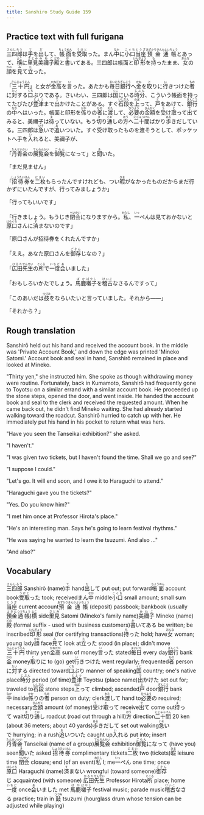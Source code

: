 ```yaml
---
title: Sanshiro Study Guide 159
---
```


## Practice text with full furigana

<p>
<ruby><rb>三四郎</rb><rt>さんしろう</rt></ruby>は<ruby><rb>手</rb><rt>て</rt></ruby>を<ruby><rb>出</rb><rt>だ</rt></ruby>して、<ruby><rb>帳面</rb><rt>ちょうめん</rt></ruby>を<ruby><rb>受取</rb><rt>うけと</rt></ruby>った。まん<ruby><rb>中</rb><rt>なか</rt></ruby>に<ruby><rb>小口</rb><rt>こぐち</rt></ruby><ruby><rb>当座</rb><rt>とうざ</rt></ruby><ruby><rb>預金</rb><rt>あずかりきん</rt></ruby><ruby><rb>通帳</rb><rt>かよいちょう</rt></ruby>とあって、<ruby><rb>横</rb><rt>よこ</rt></ruby>に<ruby><rb>里見</rb><rt>さとみ</rt></ruby><ruby><rb>美禰子</rb><rt>みねこ</rt></ruby><ruby><rb>殿</rb><rt>どの</rt></ruby>と<ruby><rb>書</rb><rt>か</rt></ruby>いてある。三四郎は帳面と<ruby><rb>印形</rb><rt>いんぎょう</rt></ruby>を<ruby><rb>持</rb><rt>も</rt></ruby>ったまま、<ruby><rb>女</rb><rt>おんな</rt></ruby>の<ruby><rb>顔</rb><rt>かお</rt></ruby>を<ruby><rb>見</rb><rt>み</rt></ruby>て<ruby><rb>立</rb><rt>た</rt></ruby>った。
</p>

<p>
「<ruby><rb>三十円</rb><rt>さんじゅうえん</rt></ruby>」と女が<ruby><rb>金高</rb><rt>かねだか</rt></ruby>を<ruby><rb>言</rb><rt>い</rt></ruby>った。あたかも<ruby><rb>毎日</rb><rt>まいにち</rt></ruby><ruby><rb>銀行</rb><rt>ぎんこう</rt></ruby>へ<ruby><rb>金</rb><rt>かね</rt></ruby>を<ruby><rb>取</rb><rt>と</rt></ruby>りに<ruby><rb>行</rb><rt>い</rt></ruby>きつけた<ruby><rb>者</rb><rt>もの</rt></ruby>に<ruby><rb>対</rb><rt>たい</rt></ruby>する<ruby><rb>口</rb><rt>くち</rt></ruby>ぶりである。さいわい、三四郎は<ruby><rb>国</rb><rt>くに</rt></ruby>にいる<ruby><rb>時分</rb><rt>じぶん</rt></ruby>、こういう帳面を持ってたびたび<ruby><rb>豊津</rb><rt>とよつ</rt></ruby>まで<ruby><rb>出</rb><rt>で</rt></ruby>かけたことがある。すぐ<ruby><rb>石段</rb><rt>いしだん</rt></ruby>を<ruby><rb>上</rb><rt>のぼ</rt></ruby>って、<ruby><rb>戸</rb><rt>と</rt></ruby>をあけて、<ruby><rb>銀行</rb><rt>ぎんこう</rt></ruby>の<ruby><rb>中</rb><rt>なか</rt></ruby>へはいった。帳面と印形を<ruby><rb>係</rb><rt>かか</rt></ruby>りの<ruby><rb>者</rb><rt>もの</rt></ruby>に<ruby><rb>渡</rb><rt>わた</rt></ruby>して、<ruby><rb>必要</rb><rt>ひつよう</rt></ruby>の<ruby><rb>金額</rb><rt>きんがく</rt></ruby>を<ruby><rb>受</rb><rt>う</rt></ruby>け<ruby><rb>取</rb><rt>と</rt></ruby>って<ruby><rb>出</rb><rt>で</rt></ruby>てみると、美禰子は<ruby><rb>待</rb><rt>ま</rt></ruby>っていない。もう<ruby><rb>切</rb><rt>き</rt></ruby>り<ruby><rb>通</rb><rt>とお</rt></ruby>しの<ruby><rb>方</rb><rt>ほう</rt></ruby>へ<ruby><rb>二十間</rb><rt>にじゅっけん</rt></ruby>ばかり<ruby><rb>歩</rb><rt>ある</rt></ruby>きだしている。三四郎は<ruby><rb>急</rb><rt>いそ</rt></ruby>いで<ruby><rb>追</rb><rt>お</rt></ruby>いついた。すぐ受け取ったものを渡そうとして、ポッケットへ手を<ruby><rb>入</rb><rt>い</rt></ruby>れると、美禰子が、
</p>

<p>
「<ruby><rb>丹青会</rb><rt>たんせいかい</rt></ruby>の<ruby><rb>展覧会</rb><rt>てんらんかい</rt></ruby>を<ruby><rb>御覧</rb><rt>ごらん</rt></ruby>になって」と<ruby><rb>聞</rb><rt>き</rt></ruby>いた。
</p>

「まだ見ません」

<p>
「<ruby><rb>招待券</rb><rt>しょうたいけん</rt></ruby>を<ruby><rb>二枚</rb><rt>にまい</rt></ruby>もらったんですけれども、つい<ruby><rb>暇</rb><rt>ひま</rt></ruby>がなかったものだからまだ行かずにいたんですが、行ってみましょうか」
</p>

「行ってもいいです」

<p>
「行きましょう。もうじき<ruby><rb>閉会</rb><rt>へいかい</rt></ruby>になりますから。<ruby><rb>私</rb><rt>わたし</rt></ruby>、<ruby><rb>一</rb><rt>いっ</rt></ruby>ぺんは見ておかないと<ruby><rb>原口</rb><rt>はらぐち</rt></ruby>さんに<ruby><rb>済</rb><rt>す</rt></ruby>まないのです」
</p>

「原口さんが招待券をくれたんですか」

<p>
「ええ。あなた原口さんを<ruby><rb>御存</rb><rt>ごぞん</rt></ruby>じなの？」
</p>

<p>
「<ruby><rb>広田</rb><rt>ひろた</rt></ruby><ruby><rb>先生</rb><rt>せんせい</rt></ruby>の<ruby><rb>所</rb><rt>ところ</rt></ruby>で<ruby><rb>一度</rb><rt>いちど</rt></ruby><ruby><rb>会</rb><rt>あ</rt></ruby>いました」
</p>

<p>
「おもしろいかたでしょう。<ruby><rb>馬鹿</rb><rt>ばか</rt></ruby><ruby><rb>囃子</rb><rt>ばやし</rt></ruby>を<ruby><rb>稽古</rb><rt>けいこ</rt></ruby>なさるんですって」
</p>

<p>
「このあいだは<ruby><rb>鼓</rb><rt>つづみ</rt></ruby>をならいたいと言っていました。それから――」
</p>

「それから？」


## Rough translation

Sanshirō held out his hand and received the account book. In the middle was 'Private Account Book,' and down the edge was printed 'Mineko Satomi.' Account book and seal in hand, Sanshirō remained in place and looked at Mineko. 

"Thirty yen," she instructed him. She spoke as though withdrawing money were routine. Fortunately, back in Kumamoto, Sanshirō had frequently gone to Toyotsu on a similar errand with a similar account book. He proceeded up the stone steps, opened the door, and went inside. He handed the account book and seal to the clerk and received the requested amount. When he came back out, he didn't find Mineko waiting. She had already started walking toward the roadcut. Sanshirō hurried to catch up with her. He immediately put his hand in his pocket to return what was hers.

"Have you seen the Tanseikai exhibition?" she asked.

"I haven't."

"I was given two tickets, but I haven't found the time. Shall we go and see?"

"I suppose I could."

"Let's go. It will end soon, and I owe it to Haraguchi to attend."

"Haraguchi gave you the tickets?"

"Yes. Do you know him?"

"I met him once at Professor Hirota's place."

"He's an interesting man. Says he's going to learn festival rhythms."

"He was saying he wanted to learn the tsuzumi. And also ..."

"And also?"                  


## Vocabulary

<p>
<span class="vocabstudy"><ruby><rb>三四郎</rb><rt>さんしろう</rt></ruby>&nbsp;Sanshirō (name)</span><span class="vocabstudy"><ruby><rb>手</rb><rt>て</rt></ruby>&nbsp;hand</span><span class="vocabstudy"><ruby><rb>出</rb><rt>だ</rt></ruby>して&nbsp;put out; put forward</span><span class="vocabstudy"><ruby><rb>帳面</rb><rt>ちょうめん</rt></ruby>&nbsp;account book</span><span class="vocabstudy"><ruby><rb>受取</rb><rt>うけと</rt></ruby>った&nbsp;took; received</span><span class="vocabstudy">まん<ruby><rb>中</rb><rt>なか</rt></ruby>&nbsp;middle</span><span class="vocabstudy"><ruby><rb>小口</rb><rt>こぐち</rt></ruby>&nbsp;small amount; small sum</span><span class="vocabstudy"><ruby><rb>当座</rb><rt>とうざ</rt></ruby>&nbsp;current account</span><span class="vocabstudy"><ruby><rb>預金</rb><rt>あずかりきん</rt></ruby><ruby><rb>通帳</rb><rt>かよいちょう</rt></ruby>&nbsp;(deposit) passbook; bankbook (usually <ruby><rb>預金</rb><rt>よきん</rt></ruby><ruby><rb>通帳</rb><rt>つうちょう</rt></ruby>)</span><span class="vocabstudy"><ruby><rb>横</rb><rt>よこ</rt></ruby>&nbsp;side</span><span class="vocabstudy"><ruby><rb>里見</rb><rt>さとみ</rt></ruby>&nbsp;Satomi (Mineko's family name)</span><span class="vocabstudy"><ruby><rb>美禰子</rb><rt>みねこ</rt></ruby>&nbsp;Mineko (name)</span><span class="vocabstudy"><ruby><rb>殿</rb><rt>どの</rt></ruby>&nbsp;(formal suffix - used with business customers)</span><span class="vocabstudy"><ruby><rb>書</rb><rt>か</rt></ruby>いてある&nbsp;be written; be inscribed</span><span class="vocabstudy"><ruby><rb>印形</rb><rt>いんぎょう</rt></ruby>&nbsp;seal (for certifying transactions)</span><span class="vocabstudy"><ruby><rb>持</rb><rt>も</rt></ruby>った&nbsp;hold; have</span><span class="vocabstudy"><ruby><rb>女</rb><rt>おんな</rt></ruby>&nbsp;woman; young lady</span><span class="vocabstudy"><ruby><rb>顔</rb><rt>かお</rt></ruby>&nbsp;face</span><span class="vocabstudy"><ruby><rb>見</rb><rt>み</rt></ruby>て&nbsp;look at</span><span class="vocabstudy"><ruby><rb>立</rb><rt>た</rt></ruby>った&nbsp;stood (in place); didn't move</span>
<span class="vocabstudy"><ruby><rb>三十円</rb><rt>さんじゅうえん</rt></ruby>&nbsp;thirty yen</span><span class="vocabstudy"><ruby><rb>金高</rb><rt>かねだか</rt></ruby>&nbsp;sum of money</span><span class="vocabstudy"><ruby><rb>言</rb><rt>い</rt></ruby>った&nbsp;stated</span><span class="vocabstudy"><ruby><rb>毎日</rb><rt>まいにち</rt></ruby>&nbsp;every day</span><span class="vocabstudy"><ruby><rb>銀行</rb><rt>ぎんこう</rt></ruby>&nbsp;bank</span><span class="vocabstudy"><ruby><rb>金</rb><rt>かね</rt></ruby>&nbsp;money</span><span class="vocabstudy"><ruby><rb>取</rb><rt>と</rt></ruby>りに&nbsp;to (go) get</span><span class="vocabstudy"><ruby><rb>行</rb><rt>い</rt></ruby>きつけた&nbsp;went regularly; frequented</span><span class="vocabstudy"><ruby><rb>者</rb><rt>もの</rt></ruby>&nbsp;person</span><span class="vocabstudy">に<ruby><rb>対</rb><rt>たい</rt></ruby>する&nbsp;directed toward</span><span class="vocabstudy"><ruby><rb>口</rb><rt>くち</rt></ruby>ぶり&nbsp;manner of speaking</span><span class="vocabstudy"><ruby><rb>国</rb><rt>くに</rt></ruby>&nbsp;country; one's native place</span><span class="vocabstudy"><ruby><rb>時分</rb><rt>じぶん</rt></ruby>&nbsp;period (of time)</span><span class="vocabstudy"><ruby><rb>豊津</rb><rt>とよつ</rt></ruby>&nbsp;Toyotsu (place name)</span><span class="vocabstudy"><ruby><rb>出</rb><rt>で</rt></ruby>かけた&nbsp;set out for; traveled to</span><span class="vocabstudy"><ruby><rb>石段</rb><rt>いしだん</rt></ruby>&nbsp;stone steps</span><span class="vocabstudy"><ruby><rb>上</rb><rt>のぼ</rt></ruby>って&nbsp;climbed; ascended</span><span class="vocabstudy"><ruby><rb>戸</rb><rt>と</rt></ruby>&nbsp;door</span><span class="vocabstudy"><ruby><rb>銀行</rb><rt>ぎんこう</rt></ruby>&nbsp;bank</span><span class="vocabstudy"><ruby><rb>中</rb><rt>なか</rt></ruby>&nbsp;inside</span><span class="vocabstudy"><ruby><rb>係</rb><rt>かか</rt></ruby>りの<ruby><rb>者</rb><rt>もの</rt></ruby>&nbsp;person on duty; clerk</span><span class="vocabstudy"><ruby><rb>渡</rb><rt>わた</rt></ruby>して&nbsp;hand to</span><span class="vocabstudy"><ruby><rb>必要</rb><rt>ひつよう</rt></ruby>の&nbsp;required; necessary</span><span class="vocabstudy"><ruby><rb>金額</rb><rt>きんがく</rt></ruby>&nbsp;amount (of money)</span><span class="vocabstudy"><ruby><rb>受</rb><rt>う</rt></ruby>け<ruby><rb>取</rb><rt>と</rt></ruby>って&nbsp;receive</span><span class="vocabstudy"><ruby><rb>出</rb><rt>で</rt></ruby>て&nbsp;come out</span><span class="vocabstudy"><ruby><rb>待</rb><rt>ま</rt></ruby>って&nbsp;wait</span><span class="vocabstudy"><ruby><rb>切</rb><rt>き</rt></ruby>り<ruby><rb>通</rb><rt>とお</rt></ruby>し&nbsp;roadcut (road cut through a hill)</span><span class="vocabstudy"><ruby><rb>方</rb><rt>ほう</rt></ruby>&nbsp;direction</span><span class="vocabstudy"><ruby><rb>二十間</rb><rt>にじゅっけん</rt></ruby>&nbsp;20 ken (about 36 meters; about 40 yards)</span><span class="vocabstudy"><ruby><rb>歩</rb><rt>ある</rt></ruby>きだして&nbsp;set out walking</span><span class="vocabstudy"><ruby><rb>急</rb><rt>いそ</rt></ruby>いで&nbsp;hurrying; in a rush</span><span class="vocabstudy"><ruby><rb>追</rb><rt>お</rt></ruby>いついた&nbsp;caught up</span><span class="vocabstudy"><ruby><rb>入</rb><rt>い</rt></ruby>れる&nbsp;put into; insert</span>
<span class="vocabstudy"><ruby><rb>丹青会</rb><rt>たんせいかい</rt></ruby>&nbsp;Tanseikai (name of a group)</span><span class="vocabstudy"><ruby><rb>展覧会</rb><rt>てんらんかい</rt></ruby>&nbsp;exhibition</span><span class="vocabstudy"><ruby><rb>御覧</rb><rt>ごらん</rt></ruby>になって&nbsp;(have you) seen</span><span class="vocabstudy"><ruby><rb>聞</rb><rt>き</rt></ruby>いた&nbsp;asked</span>
<span class="vocabstudy"><ruby><rb>招待券</rb><rt>しょうたいけん</rt></ruby>&nbsp;complimentary tickets</span><span class="vocabstudy"><ruby><rb>二枚</rb><rt>にまい</rt></ruby>&nbsp;two (tickets)</span><span class="vocabstudy"><ruby><rb>暇</rb><rt>ひま</rt></ruby>&nbsp;leisure time</span>
<span class="vocabstudy"><ruby><rb>閉会</rb><rt>へいかい</rt></ruby>&nbsp;closure; end (of an event)</span><span class="vocabstudy"><ruby><rb>私</rb><rt>わたし</rt></ruby>&nbsp;I; me</span><span class="vocabstudy"><ruby><rb>一</rb><rt>いっ</rt></ruby>ぺん&nbsp;one time; once</span><span class="vocabstudy"><ruby><rb>原口</rb><rt>はらぐち</rt></ruby>&nbsp;Haraguchi (name)</span><span class="vocabstudy"><ruby><rb>済</rb><rt>す</rt></ruby>まない&nbsp;wrongful (toward someone)</span>
<span class="vocabstudy"><ruby><rb>御存</rb><rt>ごぞん</rt></ruby>じ&nbsp;acquainted (with someone)</span>
<span class="vocabstudy"><ruby><rb>広田</rb><rt>ひろた</rt></ruby><ruby><rb>先生</rb><rt>せんせい</rt></ruby>&nbsp;Professor Hirota</span><span class="vocabstudy"><ruby><rb>所</rb><rt>ところ</rt></ruby>&nbsp;place; home</span><span class="vocabstudy"><ruby><rb>一度</rb><rt>いちど</rt></ruby>&nbsp;once</span><span class="vocabstudy"><ruby><rb>会</rb><rt>あ</rt></ruby>いました&nbsp;met</span>
<span class="vocabstudy"><ruby><rb>馬鹿</rb><rt>ばか</rt></ruby><ruby><rb>囃子</rb><rt>ばやし</rt></ruby>&nbsp;festival music; parade music</span><span class="vocabstudy"><ruby><rb>稽古</rb><rt>けいこ</rt></ruby>なさる&nbsp;practice; train in</span>
<span class="vocabstudy"><ruby><rb>鼓</rb><rt>つづみ</rt></ruby>&nbsp;tsuzumi (hourglass drum whose tension can be adjusted while playing)</span>
</p>
